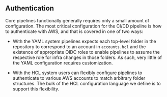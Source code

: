 ## Authentication

Core pipelines functionally generally requires only a small amount of configuration. The most critical configuration for the CI/CD pipeline is how to authenticate with AWS, and that is covered in one of two ways:

- With the YAML system pipelines expects each top-level folder in the repository to correspond to an account in `accounts.hcl` and the existence of appropriate OIDC roles to enable pipelines to assume the respective role for infra changes in those folders. As such, very little of the YAML configuration requires customization.

- With the HCL system users can flexibly configure pipelines to authenticate to various AWS accounts to match arbitrary folder structures. The bulk of the HCL configuration language we define is to support this flexibility.

